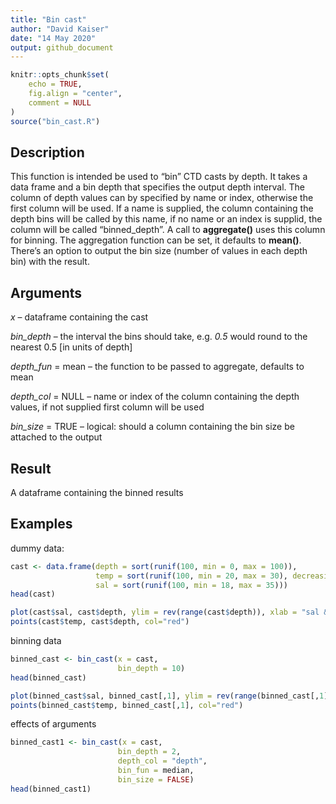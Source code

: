 ```yaml
---
title: "Bin cast"
author: "David Kaiser"
date: "14 May 2020"
output: github_document
---
```


```r
knitr::opts_chunk$set(
	echo = TRUE,
	fig.align = "center",
	comment = NULL
)
source("bin_cast.R")
```

## Description

This function is intended be used to "bin" CTD casts by depth. It takes a data frame and a bin depth that specifies the output depth interval. The column of depth values can by specified by name or index, otherwise the first column will be used. If a name is supplied, the column containing the depth bins will be called by this name, if no name or an index is supplid, the column will be called "binned_depth". A call to **aggregate()** uses this column for binning. The aggregation function can be set, it defaults to **mean()**. There's an option to output the bin size (number of values in each depth bin) with the result.

## Arguments

*x* -- dataframe containing the cast

*bin_depth* -- the interval the bins should take, e.g. *0.5* would round to the nearest 0.5 [in units of depth]

*depth_fun* = mean -- the function to be passed to aggregate, defaults to mean

*depth_col* = NULL -- name or index of the column containing the depth values, if not supplied first column will be used

*bin_size* = TRUE -- logical: should a column containing the bin size be attached to the output

## Result

A dataframe containing the binned results

## Examples

dummy data:
```r
cast <- data.frame(depth = sort(runif(100, min = 0, max = 100)),
                   temp = sort(runif(100, min = 20, max = 30), decreasing = TRUE),
                   sal = sort(runif(100, min = 18, max = 35)))
head(cast)
```

```r
plot(cast$sal, cast$depth, ylim = rev(range(cast$depth)), xlab = "sal & T", ylab = "depth")
points(cast$temp, cast$depth, col="red")
```

binning data
```r
binned_cast <- bin_cast(x = cast, 
                        bin_depth = 10)
head(binned_cast)
```

```r
plot(binned_cast$sal, binned_cast[,1], ylim = rev(range(binned_cast[,1])), xlab = "sal & T", ylab = "depth")
points(binned_cast$temp, binned_cast[,1], col="red")
```

effects of arguments
```r
binned_cast1 <- bin_cast(x = cast, 
                        bin_depth = 2, 
                        depth_col = "depth",
                        bin_fun = median, 
                        bin_size = FALSE)
head(binned_cast1)
```
